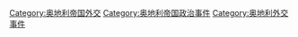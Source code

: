 [[Category:奥地利帝国外交|Category:奥地利帝国外交]]
[[Category:奥地利帝国政治事件|Category:奥地利帝国政治事件]]
[[Category:奥地利外交事件|Category:奥地利外交事件]]